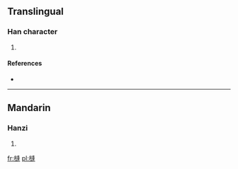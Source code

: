 ==Translingual==

===Han character===
{{Han char|rn=75|rad=木|as=11|sn=15|four=|canj=木卜竹十 (DYHJ)}}

# {{defn|Han|sort=木11}}

====References====
* {{Han ref|kx=0547.160|dkj=15373|dj=0935.130|hdz=21283.040|uh=69F0|ud=27120}}

----

==Mandarin==

===Hanzi===
{{cmn-hanzi|pin=[[bèng]] ([[beng4]])|wg=peng<sup>4</sup>}}

# {{defn|Mandarin|sort=木11}}

[[fr:槰]]
[[pl:槰]]